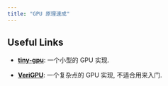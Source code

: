 ```yaml
---
title: "GPU 原理速成"
---
```



## Useful Links

- [**tiny-gpu**](https://github.com/adam-maj/tiny-gpu): 一个小型的 GPU 实现.

- [**VeriGPU**](https://github.com/hughperkins/VeriGPU): 一个复杂点的 GPU 实现, 不适合用来入门.